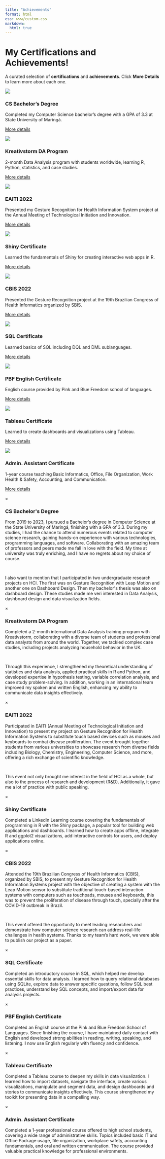 ```yaml
---
title: "Achievements"
format: html
css: www/custom.css
markdown:
  html: true
---
```


# My Certifications and Achievements!

A curated selection of **certifications** and **achievements**. Click **More Details** to learn more about each one.

:::::: {.grid-container .projects-grid}

::: {.grid-card .project-card}
<img src="www/certificates/UEM.png"/>
<h3>CS Bachelor's Degree</h3>
<p>Completed my Computer Science bachelor's degree with a GPA of 3.3 at State University of Maringá.</p>
<p class="achievement-links">
<a href="#" onclick="document.getElementById('modal-uem').style.display='block'; return false;">More details</a>
</p>
:::

::: {.grid-card .project-card}
<img src="www/certificates/Kreativstorm.png"/>
<h3>Kreativstorm DA Program</h3>
<p>2-month Data Analysis program with students worldwide, learning R, Python, statistics, and case studies.</p>
<p class="achievement-links">
<a href="#" onclick="document.getElementById('modal-kreativstorm').style.display='block'; return false;">More details</a>
</p>
:::

::: {.grid-card .project-card}
<img src="www/certificates/EAITI 2022.png"/>
<h3>EAITI 2022</h3>
<p>Presented my Gesture Recognition for Health Information System project at the Annual Meeting of Technological Initiation and Innovation.</p>
<p class="achievement-links">
<a href="#" onclick="document.getElementById('modal-eaiti').style.display='block'; return false;">More details</a>
</p>
:::

::: {.grid-card .project-card}
<img src="www/certificates/R_Shiny.png"/>
<h3>Shiny Certificate</h3>
<p>Learned the fundamentals of Shiny for creating interactive web apps in R.</p>
<p class="achievement-links">
<a href="#" onclick="document.getElementById('modal-shiny').style.display='block'; return false;">More details</a>
</p>
:::

::: {.grid-card .project-card}
<img src="www/certificates/CBIS 2022.png"/>
<h3>CBIS 2022</h3>
<p>Presented the Gesture Recognition project at the 19th Brazilian Congress of Health Informatics organized by SBIS.</p>
<p class="achievement-links">
<a href="#" onclick="document.getElementById('modal-cbis').style.display='block'; return false;">More details</a>
</p>
:::

::: {.grid-card .project-card}
<img src="www/certificates/SQL.png"/>
<h3>SQL Certificate</h3>
<p>Learned basics of SQL including DQL and DML sublanguages.</p>
<p class="achievement-links">
<a href="#" onclick="document.getElementById('modal-sql').style.display='block'; return false;">More details</a>
</p>
:::

::: {.grid-card .project-card}
<img src="www/certificates/PBF.png"/>
<h3>PBF English Certificate</h3>
<p>English course provided by Pink and Blue Freedom school of languages.</p>
<p class="achievement-links">
<a href="#" onclick="document.getElementById('modal-pbf').style.display='block'; return false;">More details</a>
</p>
:::

::: {.grid-card .project-card}
<img src="www/certificates/Tableau.png"/>
<h3>Tableau Certificate</h3>
<p>Learned to create dashboards and visualizations using Tableau.</p>
<p class="achievement-links">
<a href="#" onclick="document.getElementById('modal-tableau').style.display='block'; return false;">More details</a>
</p>
:::

::: {.grid-card .project-card}
<img src="www/certificates/EBEP.png"/>
<h3>Admin. Assistant Certificate</h3>
<p>1-year course teaching Basic Informatics, Office, File Organization, Work Health & Safety, Accounting, and Communication.</p>
<p class="achievement-links">
<a href="#" onclick="document.getElementById('modal-ebep').style.display='block'; return false;">More details</a>
</p>
:::

::::::

<!-- Modals -->
```{=html}
<div id="modal-uem" class="modal">
  <div class="modal-content">
    <span class="close" onclick="document.getElementById('modal-uem').style.display='none'">&times;</span>
    <h3>CS Bachelor's Degree</h3>
    <p>From 2019 to 2023, I pursued a Bachelor’s degree in Computer Science at the State University of Maringá, finishing with a GPA of 3.3. During my studies, I had the chance to attend numerous events related to computer science research, gaining hands-on experience with various technologies, programming languages, and software. Collaborating with an amazing team of professors and peers made me fall in love with the field. My time at university was truly enriching, and I have no regrets about my choice of course.</p><br>
<p>I also want to mention that I participated in two undergraduate research projects on HCI. The first was on Gesture Recognition with Leap Motion and another one on Dashboard Design. Then my bachelor's thesis was also on dashboard design. These studies made me veri interested in Data Analysis, dashboard design and data visualization fields.</p>
  </div>
</div>
```

```{=html}
<div id="modal-kreativstorm" class="modal">
  <div class="modal-content">
    <span class="close" onclick="document.getElementById('modal-kreativstorm').style.display='none'">&times;</span>
    <h3>Kreativstorm DA Program</h3>
    <p>Completed a 2-month international Data Analysis training program with Kreativstorm, collaborating with a diverse team of students and professional data analysts from around the world. Together, we tackled complex case studies, including projects analyzing household behavior in the UK.</p><br>
    <p>Through this experience, I strengthened my theoretical understanding of statistics and data analysis, applied practical skills in R and Python, and developed expertise in hypothesis testing, variable correlation analysis, and case study problem-solving. In addition, working in an international team improved my spoken and written English, enhancing my ability to communicate data insights effectively.</p>
  </div>
</div>
```

```{=html}
<div id="modal-eaiti" class="modal">
  <div class="modal-content">
    <span class="close" onclick="document.getElementById('modal-eaiti').style.display='none'">&times;</span>
    <h3>EAITI 2022</h3>
    <p>Participated in EAITI (Annual Meeting of Technological Initiation and Innovation) to present my project on Gesture Recognition for Health Information Systems to substitute touch based devices such as mouses and keyboards to combat disease proliferation. The event brought together students from various universities to showcase research from diverse fields including Biology, Chemistry, Engineering, Computer Science, and more, offering a rich exchange of scientific knowledge.</p><br>
    <p>This event not only brought me interest in the field of HCI as a whole, but also to the process of research and development (R&D). Additionally, it gave me a lot of practice with public speaking.</p>
  </div>
</div>
```

```{=html}
<div id="modal-shiny" class="modal">
  <div class="modal-content">
    <span class="close" onclick="document.getElementById('modal-shiny').style.display='none'">&times;</span>
    <h3>Shiny Certificate</h3>
    <p>Completed a LinkedIn Learning course covering the fundamentals of programming in R with the Shiny package, a popular tool for building web applications and dashboards. I learned how to create apps offline, integrate R and ggplot2 visualizations, add interactive controls for users, and deploy applications online.</p>
  </div>
</div>
```

```{=html}
<div id="modal-cbis" class="modal">
  <div class="modal-content">
    <span class="close" onclick="document.getElementById('modal-cbis').style.display='none'">&times;</span>
    <h3>CBIS 2022</h3>
    <p><p>Attended the 19th Brazilian Congress of Health Informatics (CBIS), organized by SBIS, to present my Gesture Recognition for Health Information Systems project with the objective of creating a system with the Leap Motion sensor to substitute traditional touch-based interaction systems with computers such as touchpads, mouses and keyboards, this was to prevent the proliferation of disease through touch, specially after the COVID-19 outbreak in Brazil.<p><br>
    <p>This event offered the opportunity to meet leading researchers and demonstrate how computer science research can address real-life challenges in health systems. Thanks to my team’s hard work, we were able to publish our project as a paper.</p></p>
  </div>
</div>
```

```{=html}
<div id="modal-sql" class="modal">
  <div class="modal-content">
    <span class="close" onclick="document.getElementById('modal-sql').style.display='none'">&times;</span>
    <h3>SQL Certificate</h3>
    <p>Completed an introductory course in SQL, which helped me develop essential skills for data analysis. I learned how to query relational databases using SQLite, explore data to answer specific questions, follow SQL best practices, understand key SQL concepts, and import/export data for analysis projects.</p>
  </div>
</div>
```

```{=html}
<div id="modal-pbf" class="modal">
  <div class="modal-content">
    <span class="close" onclick="document.getElementById('modal-pbf').style.display='none'">&times;</span>
    <h3>PBF English Certificate</h3>
    <p>Completed an English course at the Pink and Blue Freedom School of Languages. Since finishing the course, I have maintained daily contact with English and developed strong abilities in reading, writing, speaking, and listening. I now use English regularly with fluency and confidence.</p>
  </div>
</div>
```

```{=html}
<div id="modal-tableau" class="modal">
  <div class="modal-content">
    <span class="close" onclick="document.getElementById('modal-tableau').style.display='none'">&times;</span>
    <h3>Tableau Certificate</h3>
    <p>Completed a Tableau course to deepen my skills in data visualization. I learned how to import datasets, navigate the interface, create various visualizations, manipulate and segment data, and design dashboards and stories to communicate insights effectively. This course strengthened my toolkit for presenting data in a compelling way.</p>
  </div>
</div>
```

```{=html}
<div id="modal-ebep" class="modal">
  <div class="modal-content">
    <span class="close" onclick="document.getElementById('modal-ebep').style.display='none'">&times;</span>
    <h3>Admin. Assistant Certificate</h3>
    <p>Completed a 1-year professional course offered to high school students, covering a wide range of administrative skills. Topics included basic IT and Office Package usage, file organization, workplace safety, accounting fundamentals, and oral and written communication. The course provided valuable practical knowledge for professional environments.</p>
  </div>
</div>
```

<script> 
document.addEventListener("DOMContentLoaded", function () { 
    window.addEventListener("click", function (event) { 
        document.querySelectorAll(".modal").forEach(function (modal) { 
            if (event.target === modal) { 
                modal.style.display = "none"; 
            } 
        }); 
    }); 
}); 
</script>